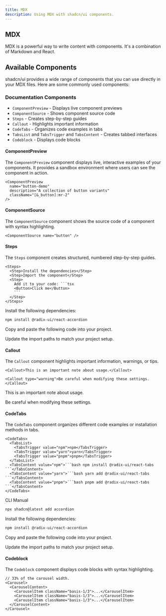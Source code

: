 ```yaml
---
title: MDX
description: Using MDX with shadcn/ui components.
---
```


## MDX

MDX is a powerful way to write content with components. It's a combination of
Markdown and React.

## Available Components

shadcn/ui provides a wide range of components that you can use directly in your MDX files. Here are some commonly used components:

### Documentation Components

- `ComponentPreview` - Displays live component previews
- `ComponentSource` - Shows component source code
- `Steps` - Creates step-by-step guides
- `Callout` - Highlights important information
- `CodeTabs` - Organizes code examples in tabs
- `TabsList` and `TabsTrigger` and `TabsContent` - Creates tabbed interfaces
- `Codeblock` - Displays code blocks

#### ComponentPreview

The `ComponentPreview` component displays live, interactive examples of your components. It provides a sandbox environment where users can see the component in action.

```mdx
<ComponentPreview
  name="button-demo"
  description="A collection of button variants"
  className="[&_button]:mr-2"
/>
```

#### ComponentSource

The `ComponentSource` component shows the source code of a component with syntax highlighting.

```mdx
<ComponentSource name="button" />
```

#### Steps

The `Steps` component creates structured, numbered step-by-step guides.

````mdx
<Steps>
  <Step>Install the dependencies</Step>
  <Step>Import the component</Step>
  <Step>
    Add it to your code: ```tsx
    <Button>Click me</Button>
    ```
  </Step>
</Steps>
````

<CodeTabs>
<Steps>

<Step>Install the following dependencies:</Step>

```bash
npm install @radix-ui/react-accordion
```

<Step>Copy and paste the following code into your project.</Step>

<ComponentSource name="accordion" />

<Step>Update the import paths to match your project setup.</Step>

</Steps>
</CodeTabs>

#### Callout

The `Callout` component highlights important information, warnings, or tips.

```mdx
<Callout>This is an important note about usage.</Callout>

<Callout type="warning">Be careful when modifying these settings.</Callout>
```

<div className="grid grid-cols-1 gap-2">
  <Callout>This is an important note about usage.</Callout>

  <Callout type="warning">Be careful when modifying these settings.</Callout>
</div>

#### CodeTabs

The `CodeTabs` component organizes different code examples or installation methods in tabs.

````mdx
<CodeTabs>
  <TabsList>
    <TabsTrigger value="npm">npm</TabsTrigger>
    <TabsTrigger value="yarn">yarn</TabsTrigger>
    <TabsTrigger value="pnpm">pnpm</TabsTrigger>
  </TabsList>
  <TabsContent value="npm">```bash npm install @radix-ui/react-tabs ```</TabsContent>
  <TabsContent value="yarn">```bash yarn add @radix-ui/react-tabs ```</TabsContent>
  <TabsContent value="pnpm">```bash pnpm add @radix-ui/react-tabs ```</TabsContent>
</CodeTabs>
````

<CodeTabs>

<TabsList>
  <TabsTrigger value="cli">CLI</TabsTrigger>
  <TabsTrigger value="manual">Manual</TabsTrigger>
</TabsList>

<TabsContent value="cli">

```bash
npx shadcn@latest add accordion
```

</TabsContent>

<TabsContent value="manual">

<Steps>

<Step>Install the following dependencies:</Step>

```bash
npm install @radix-ui/react-accordion
```

<Step>Copy and paste the following code into your project.</Step>

<ComponentSource name="accordion" />

<Step>Update the import paths to match your project setup.</Step>

</Steps>

</TabsContent>

</CodeTabs>

#### Codeblock

The `Codeblock` component displays code blocks with syntax highlighting.

```tsx title="Example" showLineNumbers {4-6}
// 33% of the carousel width.
<Carousel>
  <CarouselContent>
    <CarouselItem className="basis-1/3">...</CarouselItem>
    <CarouselItem className="basis-1/3">...</CarouselItem>
    <CarouselItem className="basis-1/3">...</CarouselItem>
  </CarouselContent>
</Carousel>
```
